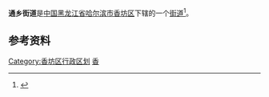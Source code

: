 {{中国乡级行政区
| 行政区全称 = 通乡街道
| 景观照片文件名 =
| 景观照片描述 =
| 汉语拼音 =
| 上级行政区 = [[黑龙江省|黑龙江省]][[哈尔滨市|哈尔滨市]][[香坊区|香坊区]]
| 行政区类别 = [[街道|街道]]
| LowerDivisions =4个社区
| 行政区划代码 = 230110015
| 地理坐标 =
| 总面积 = 
| 户籍人口 = 
| 户籍人口年份 =
| 常住人口 = 
| 常住人口年份 =
| 人口密度 =
| 行政区划 = 
| 官方网站 =
| 政府驻地 = 
| 邮政编码 =150000
| 毗邻行政区 =
| 位置图文件名 =
| 位置图描述 =
}}

'''通乡街道'''是[[中国|中国]][[黑龙江省|黑龙江省]][[哈尔滨市|哈尔滨市]][[香坊区|香坊区]]下辖的一个[[街道|街道]]<ref>{{Cite web |url=http://www.chinaquhua.cn/heilongjiang/ |title=通乡街道 |access-date=2011-08-12 |archive-date=2011-08-22 |archive-url=https://web.archive.org/web/20110822123644/http://www.chinaquhua.cn/heilongjiang/ |dead-url=yes }}</ref>。

==参考资料==
{{reflist}}

{{哈尔滨市香坊区行政区划}}

[[Category:香坊区行政区划|Category:香坊区行政区划]]
[[Category:哈尔滨市街道|香]]